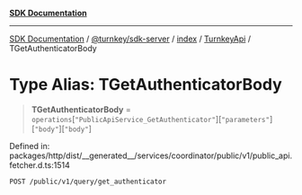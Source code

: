[**SDK Documentation**](../../../../../../README.mdx)

***

[SDK Documentation](../../../../../../packages.mdx) / [@turnkey/sdk-server](../../../../README.mdx) / [index](../../../README.mdx) / [TurnkeyApi](../README.mdx) / TGetAuthenticatorBody

# Type Alias: TGetAuthenticatorBody

> **TGetAuthenticatorBody** = `operations`\[`"PublicApiService_GetAuthenticator"`\]\[`"parameters"`\]\[`"body"`\]\[`"body"`\]

Defined in: packages/http/dist/\_\_generated\_\_/services/coordinator/public/v1/public\_api.fetcher.d.ts:1514

`POST /public/v1/query/get_authenticator`
